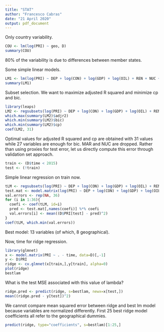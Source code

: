 ```yaml
---
title: "STAT"
author: "Francesco Cabras"
date: "21 April 2020"
output: pdf_document
---
```

Only country variability.

```R
COU <- lm(log(PRI) ~ geo, D)
summary(COU)
```

80% of the variability is due to differences between member states.

Some simple linear models.

```R
LM1 <- lm(log(PRI) ~ DEP + log(CON) + log(GDP) + log(OIL) + REN + NUC + CPI + log(EMI) + MAR + geo, D)
summary(LM1)
```

Subset selection. We want to maximize adjusted R squared and minimize cp and bic.

```R
library(leaps)
LM2 <- regsubsets(log(PRI) ~ DEP + log(CON) + log(GDP) + log(OIL) + REN + NUC + CPI + log(EMI) + MAR + geo, D, nvmax = 36)
which.max(summary(LM2)$adjr2)
which.min(summary(LM2)$bic)
which.min(summary(LM2)$cp)
coef(LM2, 31)
```

Optimal values for adjusted R squared and cp are obtained with 31 values while 27 variables are enough for bic. MAR and NUC are dropped. Rather than using proxies for test error, let us directly compute this error through validation set approach.

```R
train <- (D$time < 2015)
test <- (!train)
```

Simple linear regression on train now.

```R
tLM <- regsubsets(log(PRI) ~ DEP + log(CON) + log(GDP) + log(OIL) + REN + NUC + CPI + log(EMI) + MAR + geo, D, subset=train, nvmax = 36)
test.mat <- model.matrix(log(PRI) ~ DEP + log(CON) + log(GDP) + log(OIL) + REN + NUC + CPI + log(EMI) + MAR + geo, data=D[test,])
val.errors <- rep(NA, 36)
for (i in 1:36){
  coefi <- coef(tLM, id=i)
  pred <- test.mat[,names(coefi)] %*% coefi
  val.errors[i] <- mean((D$PRI[test] - pred)^2)
}
coef(tLM, which.min(val.errors))
```

Best model: 13 variables (of which, 8 geographical).

Now, time for ridge regression.

```r
library(glmnet)
x <- model.matrix(PRI ~ . - time, data=D)[,-1]
y <- D$PRI
ridge <- cv.glmnet(x[train,],y[train], alpha=0)
plot(ridge)
bestlam
```

What is the test MSE associated with this value of lambda?

```r
ridge.pred <- predict(ridge, s=bestlam, newx=x[test,])
mean((ridge.pred - y[test])^2)
```

We cannot compare mean squared error between ridge and best lm model because variables are normalized differently. First 25 best ridge model coefficients all refer to the geographical dummies.

```r
predict(ridge, type="coefficients", s=bestlam)[1:25,]
```